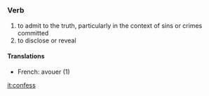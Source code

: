 =={{en}}==
===Verb===
#to admit to the truth, particularly in the context of sins or crimes committed
# to disclose or reveal
====Translations====
*French: avouer (1)

[[it:confess]]